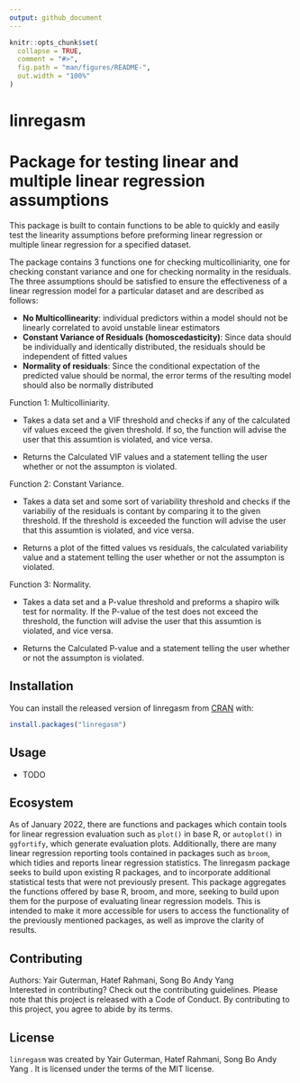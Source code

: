 ---
output: github_document
---

<!-- README.md is generated from README.Rmd. Please edit that file -->

```{r, include = FALSE}
knitr::opts_chunk$set(
  collapse = TRUE,
  comment = "#>",
  fig.path = "man/figures/README-",
  out.width = "100%"
)
```

# linregasm

# Package for testing linear and multiple linear regression assumptions


This package is built to contain functions to be able to quickly and easily test the linearity assumptions before preforming linear regression or multiple linear regression for a specified dataset.

The package contains 3 functions one for checking multicolliniarity, one for checking constant variance and one for checking normality in the residuals. The three assumptions should be satisfied to ensure the effectiveness of a linear regression model for a particular dataset and are described as follows:

- **No Multicollinearity**: individual predictors within a model should not be linearly correlated to avoid unstable linear estimators
- **Constant Variance of Residuals (homoscedasticity)**: Since data should be individually and identically distributed, the residuals should be independent of fitted values
- **Normality of residuals**: Since the conditional expectation of the predicted value should be normal, the error terms of the resulting model should also be normally distributed

Function 1: Multicolliniarity.

- Takes a data set and a VIF threshold and checks if any of the calculated vif values exceed the given threshold. If so, the function will advise the user that this assumtion is violated, and vice versa.

- Returns the Calculated VIF values and a statement telling the user whether or not the assumpton is violated.

Function 2: Constant Variance.

- Takes a data set and some sort of variability threshold and checks if the variabiliy of the residuals is contant by comparing it to the given threshold. If the threshold is exceeded the function will advise the user that this assumtion is violated, and vice versa.

- Returns a plot of the fitted values vs residuals, the calculated variability value  and a statement telling the user whether or not the assumpton is violated.

Function 3: Normality.

- Takes a data set and a P-value threshold and preforms a shapiro wilk test for normality. If the P-value of the test does not exceed the threshold, the function will advise the user that this assumtion is violated, and vice versa.

- Returns the Calculated P-value and a statement telling the user whether or not the assumpton is violated.

## Installation

You can install the released version of linregasm from [CRAN](https://CRAN.R-project.org) with:

``` r
install.packages("linregasm")
```

## Usage

- TODO

## Ecosystem

As of January 2022, there are functions and packages which contain tools for linear regression evaluation such as `plot()` in base R, or `autoplot()` in `ggfortify`, which generate evaluation plots. Additionally, there are many linear regression reporting tools contained in packages such as `broom`, which tidies and reports linear regression statistics. The linregasm package seeks to build upon existing R packages, and to incorporate additional statistical tests that were not previously present. This package aggregates the functions offered by base R, broom, and more, seeking to build upon them for the purpose of evaluating linear regression models. This is intended to make it more accessible for users to access the functionality of the previously mentioned packages, as well as improve the clarity of results.

## Contributing

Authors: Yair Guterman, Hatef Rahmani, Song Bo Andy Yang  
Interested in contributing? Check out the contributing guidelines. Please note that this project is released with a Code of Conduct. By contributing to this project, you agree to abide by its terms.

## License

`linregasm` was created by Yair Guterman, Hatef Rahmani, Song Bo Andy Yang . It is licensed under the terms of the MIT license.
